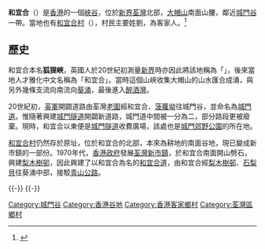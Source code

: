 '''和宜合'''（{{lang-en|'''Wo Yi Hop'''}}）是[[香港|香港]]的一個[[峽谷|峽谷]]，位於[[新界|新界]][[荃灣|荃灣]]北部，[[大帽山|大帽山]]南面山腰，鄰近[[城門谷|城門谷]]一帶。當地也有[[和宜合村|和宜合村]]（{{lang-en|'''Wo Yi Hop Village'''}}），村民主要姓劉，為客家人。<ref>{{cite book |author1=鄭寶鴻 |title=新界街道百年 |publisher=三聯書店(香港)有限公司 |location=香港 |isbn=9789620418938 |page=22}}</ref>

==歷史==
和宜合本名'''狐狸峽'''，英國人於20世紀初測量[[新界|新界]]時亦因此將該地稱為「{{lang|en|'''Wo Li Hop'''}}」，後來當地人才雅化中文名稱為「和宜合」。當時這個山峽收集大帽山的山水匯合成涌，與另外幾條支流向南流向[[葵涌|葵涌]]，最後進入[[醉酒灣|醉酒灣]]。

20世紀初，[[英軍|英軍]]開闢道路由荃灣[[老圍_(荃灣)|老圍]]經和宜合、[[菠蘿坳|菠蘿坳]]往城門谷，並命名為[[城門道|城門道]]。惟隨著興建[[城門隧道|城門隧道]]開闢新道路，城門道中間被一分為二，部分路段更被廢棄。現時，和宜合以東便是[[城門隧道|城門隧道]]收費廣場，該處也是[[城門郊野公園|城門郊野公園]]的所在地。

[[和宜合村|和宜合村]]仍然存於原址，位於和宜合的北部，本來為耕地的南面谷地，現已變成新市鎮的一部份。1970年代，[[香港政府|香港政府]]發展[[荃灣新市鎮|荃灣新市鎮]]，於和宜合南面開山劈石，興建[[梨木樹邨|梨木樹邨]]，因此興建了以和宜合為名的[[和宜合道|和宜合道]]，由和宜合經[[梨木樹邨|梨木樹邨]]、[[石梨貝|石梨貝]]往葵涌中部，接駁[[青山公路|青山公路]]。

{{HK-geo-stub}}

{{-}}
{{荃灣區}}
{{-}}
{{Tw-places}}

[[Category:城門谷|Category:城門谷]]
[[Category:香港谷地|Category:香港谷地]]
[[Category:香港客家鄉村|Category:香港客家鄉村]]
[[Category:荃灣區鄉村|Category:荃灣區鄉村]]